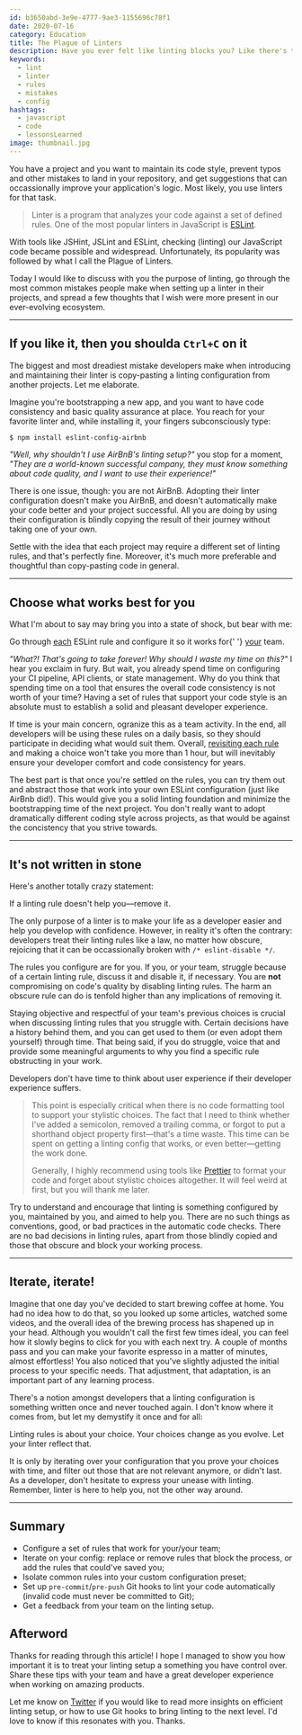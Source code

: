 ```yaml
---
id: b3650abd-3e9e-4777-9ae3-1155696c78f1
date: 2020-07-16
category: Education
title: The Plague of Linters
description: Have you ever felt like linting blocks you? Like there's that annoying rule that you always forget to comply with? Learn the most common mistakes people make when setting up linters, and how to think about the linter in a different way.
keywords:
  - lint
  - linter
  - rules
  - mistakes
  - config
hashtags:
  - javascript
  - code
  - lessonsLearned
image: thumbnail.jpg
---
```


You have a project and you want to maintain its code style, prevent typos and other mistakes to land in your repository, and get suggestions that can occassionally improve your application's logic. Most likely, you use linters for that task.

> Linter is a program that analyzes your code against a set of defined rules. One of the most popular linters in JavaScript is [ESLint](https://eslint.org).

With tools like JSHint, JSLint and ESLint, checking (linting) our JavaScript code became possible and widespread. Unfortunately, its popularity was followed by what I call the Plague of Linters.

Today I would like to discuss with you the purpose of linting, go through the most common mistakes people make when setting up a linter in their projects, and spread a few thoughts that I wish were more present in our ever-evolving ecosystem.

---

## If you like it, then you shoulda `Ctrl+C` on it

The biggest and most dreadiest mistake developers make when introducing and maintaining their linter is copy-pasting a linting configuration from another projects. Let me elaborate.

Imagine you're bootstrapping a new app, and you want to have code consistency and basic quality assurance at place. You reach for your favorite linter and, while installing it, your fingers subconsciously type:

```bash
$ npm install eslint-config-airbnb
```

_"Well, why shouldn't I use AirBnB's linting setup?"_ you stop for a moment, _"They are a world-known successful company, they must know something about code quality, and I want to use their experience!"_

There is one issue, though: you are not AirBnB. Adopting their linter configuration doesn't make you AirBnB, and doesn't automatically make your code better and your project successful. All you are doing by using their configuration is blindly copying the result of their journey without taking one of your own.

Settle with the idea that each project may require a different set of linting rules, and that's perfectly fine. Moreover, it's much more preferable and thoughtful than copy-pasting code in general.

---

## Choose what works best for you

What I'm about to say may bring you into a state of shock, but bear with me:

<Quote>
  Go through <u>each</u> ESLint rule and configure it so it works for{' '}
  <u>your</u> team.
</Quote>

_"What?! That's going to take forever! Why should I waste my time on this?"_ I hear you exclaim in fury. But wait, you already spend time on configuring your CI pipeline, API clients, or state management. Why do you think that spending time on a tool that ensures the overall code consistency is not worth of your time? Having a set of rules that support your code style is an absolute must to establish a solid and pleasant developer experience.

If time is your main concern, ogranize this as a team activity. In the end, all developers will be using these rules on a daily basis, so they should participate in deciding what would suit them. Overall, [revisiting each rule](https://eslint.org/docs/rules/) and making a choice won't take you more than 1 hour, but will inevitably ensure your developer comfort and code consistency for years.

The best part is that once you're settled on the rules, you can try them out and abstract those that work into your own ESLint configuration (just like AirBnb did!). This would give you a solid linting foundation and minimize the bootstrapping time of the next project. You don't really want to adopt dramatically different coding style across projects, as that would be against the concistency that you strive towards.

---

## It's not written in stone

Here's another totally crazy statement:

<Quote>If a linting rule doesn't help you—remove it.</Quote>

The only purpose of a linter is to make your life as a developer easier and help you develop with confidence. However, in reality it's often the contrary: developers treat their linting rules like a law, no matter how obscure, rejoicing that it can be occassionally broken with `/* eslint-disable */`.

The rules you configure are for you. If you, or your team, struggle because of a certain linting rule, discuss it and disable it, if necessary. You are **not** compromising on code's quality by disabling linting rules. The harm an obscure rule can do is tenfold higher than any implications of removing it.

Staying objective and respectful of your team's previous choices is crucial when discussing linting rules that you struggle with. Certain decisions have a history behind them, and you can get used to them (or even adopt them yourself) through time. That being said, if you do struggle, voice that and provide some meaningful arguments to why you find a specific rule obstructing in your work.

<Quote>
  Developers don't have time to think about user experience if their developer
  experience suffers.
</Quote>

> This point is especially critical when there is no code formatting tool to support your stylistic choices. The fact that I need to think whether I've added a semicolon, removed a trailing comma, or forgot to put a shorthand object property first—that's a time waste. This time can be spent on getting a linting config that works, or even better—getting the work done.
>
> Generally, I highly recommend using tools like [Prettier](https://prettier.io) to format your code and forget about stylistic choices altogether. It will feel weird at first, but you will thank me later.

Try to understand and encourage that linting is something configured by you, maintained by you, and aimed to help you. There are no such things as conventions, good, or bad practices in the automatic code checks. There are no bad decisions in linting rules, apart from those blindly copied and those that obscure and block your working process.

---

## Iterate, iterate!

Imagine that one day you've decided to start brewing coffee at home. You had no idea how to do that, so you looked up some articles, watched some videos, and the overall idea of the brewing process has shapened up in your head. Although you wouldn't call the first few times ideal, you can feel how it slowly begins to click for you with each next try. A couple of months pass and you can make your favorite espresso in a matter of minutes, almost effortless! You also noticed that you've slightly adjusted the initial process to your specific needs. That adjustment, that adaptation, is an important part of any learning process.

There's a notion amongst developers that a linting configuration is something written once and never touched again. I don't know where it comes from, but let my demystify it once and for all:

<Quote>
  Linting rules is about your choice. Your choices change as you evolve. Let
  your linter reflect that.
</Quote>

It is only by iterating over your configuration that you prove your choices with time, and filter out those that are not relevant anymore, or didn't last. As a developer, don't hesitate to express your unease with linting. Remember, linter is here to help you, not the other way around.

---

## Summary

- Configure a set of rules that work for your/your team;
- Iterate on your config: replace or remove rules that block the process, or add the rules that could've saved you;
- Isolate common rules into your custom configuration preset;
- Set up `pre-commit`/`pre-push` Git hooks to lint your code automatically (invalid code must never be committed to Git);
- Get a feedback from your team on the linting setup.

## Afterword

Thanks for reading through this article! I hope I managed to show you how important it is to treat your linting setup a something you have control over. Share these tips with your team and have a great developer experience when working on amazing products.

Let me know on [Twitter](https://twitter.com/kettanaito) if you would like to read more insights on efficient linting setup, or how to use Git hooks to bring linting to the next level. I'd love to know if this resonates with you. Thanks.
